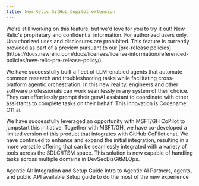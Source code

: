 ```yaml
---
title: New Relic GitHub Copilot extension
---
```


<Callout variant="caution" title="Preview">
  We're still working on this feature, but we'd love for you to try it out! New
  Relic's proprietary and confidential information. For authorized users only.
  Unauthorized uses and disclosures are prohibited. This feature is currently
  provided as part of a preview pursuant to our [pre-release
  policies](https://docs.newrelic.com/docs/licenses/license-information/referenced-policies/new-relic-pre-release-policy/).
</Callout>

We have successfully built a fleet of LLM-enabled agents that automate common research and troubleshooting tasks while facilitating cross-platform agentic orchestration. In this new reality, engineers and other software professionals can work seamlessly in any system of their choice. They can effortlessly prompt their genAI assistant to coordinate with other assistants to complete tasks on their behalf. This innovation is Codename: O11.ai.

We have successfully leveraged an opportunity with MSFT/GH CoPilot to jumpstart this initiative. Together with MSFT/GH, we have co-developed a limited version of this product that integrates with GitHub CoPilot chat. We have continued to enhance and expand the initial integration, resulting in a more versatile offering that can be seamlessly integrated with a variety of tools across the SDLC/ITSM space. This solution is now capable of handling tasks across multiple domains in DevSecBizGitMLOps.

Agentic AI: Integration and Setup Guide
Intro to Agentic AI
Partners, agents, and public API available
Setup guide to do the most of the new experience
